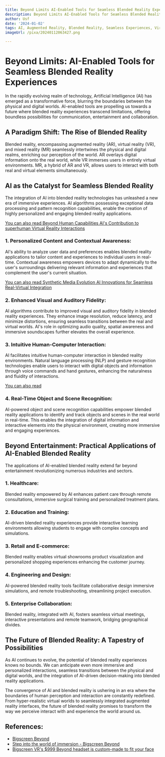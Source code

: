 ```yaml
---
title: Beyond Limits AI-Enabled Tools for Seamless Blended Reality Experiences
description: Beyond Limits AI-Enabled Tools for Seamless Blended Reality Experiences
author: Usf
date: '2024-01-02'
tags: AI, Augmented Reality, Blended Reality, Seamless Experiences, Virtual Reality
imageUrl: /pixa/20240112063427.png

---
```

# Beyond  Limits: AI-Enabled Tools for Seamless Blended Reality Experiences

In the rapidly evolving realm  of technology, Artificial Intelligence (AI) has emerged as a transformative force, blurring the boundaries between the physical and  digital worlds. AI-enabled  tools are  propelling us towards a future where blended reality experiences transcend limitations, offering boundless possibilities for communication, entertainment and  collaboration.

## A Paradigm Shift: The Rise of Blended Reality

Blended reality, encompassing augmented reality (AR), virtual reality (VR), and mixed reality (MR) seamlessly intertwines the physical and digital realms, enriching  our perception of the world. AR overlays digital information onto  the real world, while VR immerses users in entirely virtual  environments. MR, a hybrid of AR and VR, allows users  to interact with both real and  virtual elements simultaneously.

## AI as the Catalyst for Seamless  Blended Reality

The integration of  AI  into blended reality technologies has unleashed a new era of immersive experiences. AI algorithms  possessing exceptional data processing and pattern recognition capabilities, enable the creation of highly personalized and engaging blended reality applications.

[You can also read Beyond Human Capabilities AI's Contribution to  superhuman Virtual Reality Interactions](Beyond%20Human%20Capabilities%20AI%27s%20Contribution%20to%20superhuman%20Virtual%20Reality%20Interactions)


### 1. Personalized Content and Contextual Awareness:

AI's ability to analyze user data and preferences enables blended reality applications to tailor content and experiences to individual users  in real-time. Contextual awareness empowers  devices to  adapt dynamically to the user's surroundings delivering relevant  information and experiences that complement the user's current situation.

[You can also read Synthetic  Media Evolution AI  Innovations for  Seamless Real-Virtual  Integration](Synthetic%20Media%20Evolution%20AI%20Innovations%20for%20Seamless%20Real-Virtual%20Integration)


### 2. Enhanced Visual and Auditory Fidelity:

AI algorithms contribute  to  improved visual and auditory fidelity in blended reality experiences. They enhance image resolution, reduce latency, and minimize distortions, ensuring seamless transitions  between the real and virtual worlds.  AI's role in  optimizing audio quality, spatial awareness and immersive soundscapes further elevates the overall experience.

### 3. Intuitive Human-Computer  Interaction:

AI facilitates  intuitive human-computer interaction in blended reality environments. Natural language processing (NLP) and gesture recognition  technologies enable users to interact with digital objects and information through voice commands and hand gestures, enhancing the naturalness and fluidity of interactions.

[You can also read ]()


### 4. Real-Time Object and Scene Recognition:

AI-powered object and scene recognition capabilities empower blended reality  applications to identify  and track objects and  scenes in the real world in real-time. This enables the  integration of digital  information and interactive elements into the physical environment, creating  more immersive and engaging experiences.

##  Beyond Entertainment: Practical Applications of AI-Enabled Blended Reality

The applications of AI-enabled blended reality extend far  beyond entertainment revolutionizing numerous industries and sectors.

### 1. Healthcare:

Blended reality empowered by AI enhances patient  care through remote consultations, immersive  surgical training and  personalized treatment plans.

###  2. Education and Training:

AI-driven blended reality experiences provide interactive learning environments allowing  students to engage with complex concepts and simulations.

### 3. Retail and  E-commerce:

Blended reality enables virtual showrooms product visualization and personalized shopping experiences enhancing the customer journey.

###  4. Engineering and Design:

AI-powered blended reality tools facilitate collaborative design immersive simulations, and remote troubleshooting, streamlining project execution.

### 5. Enterprise Collaboration:

Blended reality, integrated with  AI, fosters seamless virtual meetings, interactive presentations and remote  teamwork, bridging geographical divides.

## The Future of Blended Reality: A Tapestry of Possibilities

As AI continues to  evolve,  the potential of blended reality experiences knows no bounds. We can anticipate  even more immersive and personalized interactions, seamless transitions between the physical and digital worlds, and the integration of AI-driven decision-making  into  blended reality  applications.

The convergence of AI and blended reality is ushering  in  an era where the boundaries of human perception and interaction are constantly redefined. From hyper-realistic virtual worlds  to seamlessly integrated augmented reality interfaces, the future of blended reality promises to transform the way  we perceive interact with and experience the  world around us.

## References:
- [Bigscreen Beyond](https://www.bigscreenvr.com/)
- [Step into the world of immersion - Bigscreen Beyond](https://www.bigscreenvr.com/experiences)
- [Bigscreen VR's $999 Beyond headset is custom-made to fit your face](https://www.theverge.com/2023/2/13/23597808/bigscreen-vr-beyond-headset-custom-fit)
